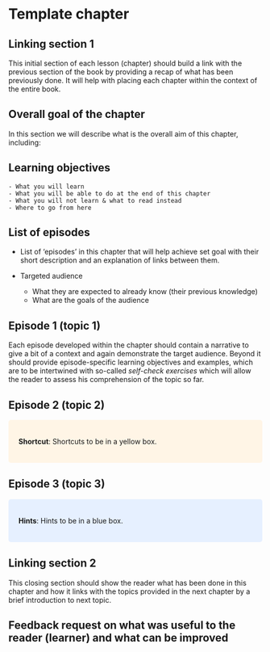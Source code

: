 # Template chapter {#template}

## Linking section 1
This initial section of each lesson (chapter) should build a link with the previous section of the book by providing a recap of what has been previously done. It will help with placing each chapter within the context of the entire book. 

## Overall goal of the chapter
In this section we will describe what is the overall aim of this chapter, including:

<style>
div.green { background-color:palegreen; border-radius: 5px; padding: 20px;}
</style>
<div class = "green">
## Learning objectives {-}

    - What you will learn
    - What you will be able to do at the end of this chapter
    - What you will not learn & what to read instead
    - Where to go from here

</div>

## List of episodes
- List of 'episodes' in this chapter that will help achieve set goal with their short description and an explanation of links between them.

- Targeted audience
    - What they are expected to already know (their previous knowledge)
    - What are the goals of the audience

## Episode 1 (topic 1)
Each episode developed within the chapter should contain a narrative to give a bit of a context and again demonstrate the target audience. Beyond it should provide episode-specific learning objectives and examples, which are to be intertwined with so-called *self-check exercises* which will allow the reader to assess his comprehension of the topic so far. 

## Episode 2 (topic 2)
<style>
div.yellow { background-color:#fff5e6; border-radius: 5px; padding: 20px;}
</style>
<div class = "yellow">
**Shortcut**: Shortcuts to be in a yellow box.
</div>    

## Episode 3 (topic 3)

<style>
div.blue { background-color:#e6f0ff; border-radius: 5px; padding: 20px;}
</style>
<div class = "blue">
**Hints**: Hints to be in a blue box.
</div>
## Linking section 2
This closing section should show the reader what has been done in this chapter and how it links with the topics provided in the next chapter by a brief introduction to next topic.

## Feedback request on what was useful to the reader (learner) and what can be improved
